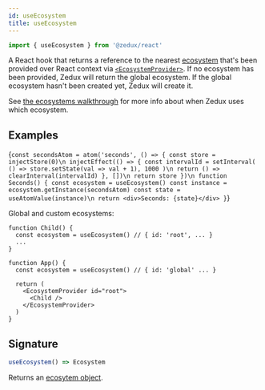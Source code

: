 ```yaml
---
id: useEcosystem
title: useEcosystem
---
```



```ts
import { useEcosystem } from '@zedux/react'
```

A React hook that returns a reference to the nearest [ecosystem](../classes/Ecosystem) that's been provided over React context via [`<EcosystemProvider>`](../components/EcosystemProvider). If no ecosystem has been provided, Zedux will return the global ecosystem. If the global ecosystem hasn't been created yet, Zedux will create it.

See [the ecosystems walkthrough](../../walkthrough/ecosystems) for more info about when Zedux uses which ecosystem.

## Examples

<LiveEditor ecosystemId="useEcosystem/example" resultVar="Seconds">{`
const secondsAtom = atom('seconds', () => {
  const store = injectStore(0)\n
  injectEffect(() => {
    const intervalId = setInterval(
      () => store.setState(val => val + 1),
      1000
    )\n
    return () => clearInterval(intervalId)
  }, [])\n
  return store
})\n
function Seconds() {
  const ecosystem = useEcosystem()
  const instance = ecosystem.getInstance(secondsAtom)
  const state = useAtomValue(instance)\n
  return <div>Seconds: {state}</div>
}
`}</LiveEditor>

Global and custom ecosystems:

```tsx
function Child() {
  const ecosystem = useEcosystem() // { id: 'root', ... }
  ...
}

function App() {
  const ecosystem = useEcosystem() // { id: 'global' ... }

  return (
    <EcosystemProvider id="root">
      <Child />
    </EcosystemProvider>
  )
}
```

## Signature

```ts
useEcosystem() => Ecosystem
```

Returns an [ecosytem object](../classes/Ecosystem).
